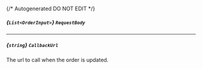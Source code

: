 {/* Autogenerated DO NOT EDIT  */}

##### *{`List<OrderInput>`}* `RequestBody`

<Collapsible openLabel={Labels.showProperties} closeLabel={Labels.hideProperties}>
  <OrderInput />
</Collapsible>

---
##### *{`string`}* `CallbackUrl`
The url to call when the order is updated.

